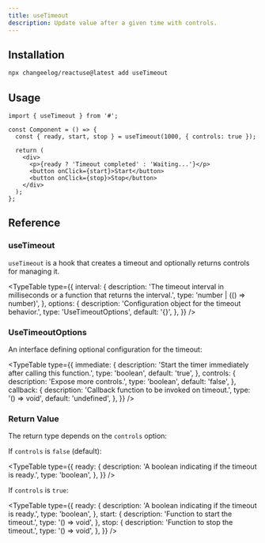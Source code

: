 ```yaml
---
title: useTimeout
description: Update value after a given time with controls.
---
```


## Installation

```bash
npx changeelog/reactuse@latest add useTimeout
```

## Usage

```tsx
import { useTimeout } from '#';

const Component = () => {
  const { ready, start, stop } = useTimeout(1000, { controls: true });

  return (
    <div>
      <p>{ready ? 'Timeout completed' : 'Waiting...'}</p>
      <button onClick={start}>Start</button>
      <button onClick={stop}>Stop</button>
    </div>
  );
};
```

## Reference

### useTimeout

`useTimeout` is a hook that creates a timeout and optionally returns controls for managing it.

<TypeTable
  type={{
    interval: {
      description:
        'The timeout interval in milliseconds or a function that returns the interval.',
      type: 'number | (() => number)',
    },
    options: {
      description: 'Configuration object for the timeout behavior.',
      type: 'UseTimeoutOptions<Controls>',
      default: '{}',
    },
  }}
/>

### UseTimeoutOptions

An interface defining optional configuration for the timeout:

<TypeTable
  type={{
    immediate: {
      description: 'Start the timer immediately after calling this function.',
      type: 'boolean',
      default: 'true',
    },
    controls: {
      description: 'Expose more controls.',
      type: 'boolean',
      default: 'false',
    },
    callback: {
      description: 'Callback function to be invoked on timeout.',
      type: '() => void',
      default: 'undefined',
    },
  }}
/>

### Return Value

The return type depends on the `controls` option:

If `controls` is `false` (default):

  <TypeTable
    type={{
      ready: {
        description: 'A boolean indicating if the timeout is ready.',
        type: 'boolean',
      },
    }}
  />

If `controls` is `true`:

  <TypeTable
    type={{
      ready: {
        description: 'A boolean indicating if the timeout is ready.',
        type: 'boolean',
      },
      start: {
        description: 'Function to start the timeout.',
        type: '() => void',
      },
      stop: {
        description: 'Function to stop the timeout.',
        type: '() => void',
      },
    }}
  />
